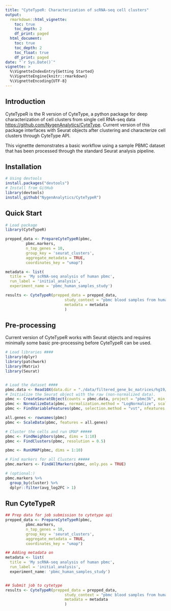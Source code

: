 ```yaml
---
title: "CyteTypeR: Characterization of scRNA-seq cell clusters"
output: 
  rmarkdown::html_vignette:
    toc: true
    toc_depth: 2
    df_print: paged
  html_document:
    toc: true
    toc_depth: 2
    toc_float: true
    df_print: paged
date: "`r Sys.Date()`"
vignette: >
  %\VignetteIndexEntry{Getting Started}
  %\VignetteEngine{knitr::rmarkdown}
  %\VignetteEncoding{UTF-8}
---
```


## Introduction

CyteTypeR is the R version of CyteType, a python package for deep characterization of cell clusters from single cell RNA-seq data <https://github.com/NygenAnalytics/CyteType>. Current version of this package interfaces with Seurat objects after clustering and characterize cell clusters through CyteType API.

This vignettte demonstrates a basic workflow using a sample PBMC dataset that has been processed through the standard Seurat analysis pipeline.

## Installation
```r
# Using devtools
install.packages("devtools")
# Install from GitHub
library(devtools)
install_github("NygenAnalytics/CyteTypeR")

```

## Quick Start
```r
# Load package
library(CyteTypeR)

prepped_data <- PrepareCyteTypeR(pbmc,
         pbmc.markers,
         n_top_genes = 10,
         group_key = 'seurat_clusters',
         aggregate_metadata = TRUE,
         coordinates_key = "umap")

metadata <- list(
  title = 'My scRNA-seq analysis of human pbmc',
  run_label = 'initial_analysis',
  experiment_name = 'pbmc_human_samples_study')

results <- CyteTypeR(prepped_data = prepped_data, 
                          study_context = "pbmc blood samples from humans", 
                          metadata = metadata
                          )
```

## Pre-processing
Current version of CyteTypeR works with Seurat objects and requires minimally some basic pre-processing before CyteTypeR can be used.
``` r

# Load libraries ####
library(dplyr)
library(patchwork)
library(Matrix)
library(Seurat)


# Load the dataset ####
pbmc.data <- Read10X(data.dir = "./data/filtered_gene_bc_matrices/hg19/")
# Initialize the Seurat object with the raw (non-normalized data).
pbmc <- CreateSeuratObject(counts = pbmc.data, project = "pbmc3k", min.cells = 3, min.features = 200)
pbmc <- NormalizeData(pbmc, normalization.method = "LogNormalize", scale.factor = 10000)
pbmc <- FindVariableFeatures(pbmc, selection.method = "vst", nfeatures = 2000)

all.genes <- rownames(pbmc)
pbmc <- ScaleData(pbmc, features = all.genes)

# Cluster the cells and run UMAP #####
pbmc <- FindNeighbors(pbmc, dims = 1:10)
pbmc <- FindClusters(pbmc, resolution = 0.5)

pbmc <- RunUMAP(pbmc, dims = 1:10)

# Find markers for all Clusters #####
pbmc.markers <- FindAllMarkers(pbmc, only.pos = TRUE)

# (optional:)
pbmc.markers %>%
  group_by(cluster) %>%
  dplyr::filter(avg_log2FC > 1)

```

## Run CyteTypeR
``` r
## Prep data for job submission to cytetype api
prepped_data <- PrepareCyteTypeR(pbmc,
         pbmc.markers,
         n_top_genes = 10,
         group_key = 'seurat_clusters',
         aggregate_metadata = TRUE,
         coordinates_key = "umap")

## Adding metadata on 
metadata <- list(
  title = 'My scRNA-seq analysis of human pbmc',
  run_label = 'initial_analysis',
  experiment_name: 'pbmc_human_samples_study')


## Submit job to cytetype
results <- CyteTypeR(prepped_data = prepped_data, 
                          study_context = "pbmc blood samples from humans", 
                          metadata = metadata
                          )

```
